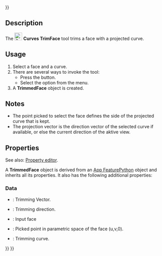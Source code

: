 <languages/>
{{UnfinishedDocu{{#translation:}}}}
<translate>

<!--T:1-->
{{Docnav
|[[Curves_ZebraTool|ZebraTool]]
|[[Curves_IsoCurve|IsoCurve]]
|[[Curves_Workbench|Curves]]
|IconL=Curves_ZebraTool.svg
|IconR=Curves_IsoCurve.svg
|IconC=Curves_workbench_icon.svg
}}

<!--T:2-->
{{GuiCommand
|Name=Curves TrimFace
|MenuLocation=Surfaces → Trim face
|Workbenches=[[Curves_Workbench|Curves]]
}}

==Description== <!--T:3-->

<!--T:4-->
The [[Image:Curves_TrimFace.svg|24px]] '''Curves TrimFace''' tool trims a face with a projected curve.

==Usage== <!--T:5-->

<!--T:6-->
# Select a face and a curve.
# There are several ways to invoke the tool:
#* Press the {{Button|[[Image:Curves_TrimFace.svg|16px]] [[Curves_TrimFace|Trim face]]}} button.
#* Select the {{MenuCommand|Surfaces → [[Image:Curves_TrimFace.svg|16px]] Trim face}} option from the menu.
# A '''TrimmedFace''' object is created.

==Notes== <!--T:7-->

<!--T:8-->
* The point picked to select the face defines the side of the projected curve that is kept.
* The projection vector is the direction vector of the selected curve if available, or else the current direction of the aktive view.

==Properties== <!--T:10-->

<!--T:11-->
See also: [[Property_editor|Property editor]].

<!--T:12-->
A '''TrimmedFace''' object is derived from an [[App_FeaturePython|App FeaturePython]] object and inherits all its properties. It also has the following additional properties:

===Data=== <!--T:13-->

<!--T:14-->
{{TitleProperty|Trim Face}}

<!--T:15-->
* {{PropertyData|Vector|Link}}: Trimming Vector.
* {{PropertyData|Direction|Vector}}: Trimming direction.
* {{PropertyData|Face|LinkSub}}: Input face
* {{PropertyData|Picked Point|Vector}}: Picked point in parametric space of the face (u,v,0).
* {{PropertyData|Tool|LinkSubList}}: Trimming curve.


<!--T:9-->
{{Docnav
|[[Curves_ZebraTool|ZebraTool]]
|[[Curves_IsoCurve|IsoCurve]]
|[[Curves_Workbench|Curves]]
|IconL=Curves_ZebraTool.svg
|IconR=Curves_IsoCurve.svg
|IconC=Curves_workbench_icon.svg
}}

</translate>
{{Curves Tools navi{{#translation:}}}}
{{Userdocnavi{{#translation:}}}}